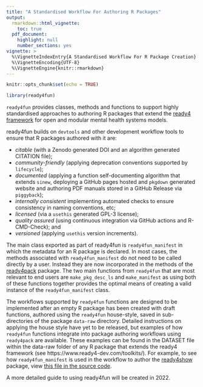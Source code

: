 ```yaml
---
title: "A Standardised Workflow For Authoring R Packages"
output: 
  rmarkdown::html_vignette:
    toc: true
  pdf_document:
    highlight: null
    number_sections: yes
vignette: >
  %\VignetteIndexEntry{A Standardised Workflow For R Package Creation}
  %\VignetteEncoding{UTF-8}
  %\VignetteEngine{knitr::rmarkdown}
---
```

```r
knitr::opts_chunk$set(echo = TRUE)
```
```r
library(ready4fun)
```

`ready4fun` provides classes, methods and functions to support highly standardised approaches to authoring R packages that extend the [ready4 framework](https://www.ready4-dev.com/) for open and modular mental health systems models.

ready4fun builds on `devtools` and other development workflow tools to ensure that R packages authored with it are:

- *citable* (with a Zenodo generated DOI and an algorithm generated CITATION file);
- *community-friendly* (applying deprecation conventions supported by `lifecycle`); 
- *documented* (applying a function self-documenting algorithm that extends `sinew`, deploying a GitHub pages hosted and `pkgdown` generated website and authoring PDF manuals stored in a GitHub Release via `piggyback`);
- *internally consistent* implementing automated checks to ensure consistency in naming conventions, etc; 
- *licensed* (via a `usethis` generated GPL-3 license); 
- *quality assured* (using continuous integration via GitHub actions and R-CMD-Check); and
- *versioned* (applying `usethis` version increments).

The main class exported as part of ready4fun is `ready4fun_manifest` in which the metadata for an R package is declared. In most cases, the methods associated with `ready4fun_manifest` do not need to be called directly by a user. Instead they are now incorporated in the methods of the [ready4pack](https://ready4-dev.github.io/ready4pack/) package. The two main functions from `ready4fun` that are most relevant to end users are `make_pkg_desc_ls` and `make_manifest` as using both of these functions together provides the optimal means of creating a valid instance of the `ready4fun_manifest` class.

The workflows supported by `ready4fun` functions are designed to be implemented after an empty R package has been created with draft functions, authored using the `ready4fun` house-style, saved in sub-directories of the package `data-raw` directory. Detailed instructions on applying the house style have yet to be released, but examples of how `ready4fun` functions integrate into package authoring workflows using `ready4pack` are available. These examples can be found in the DATASET file within the data-raw folder of any R package that extends the ready4 framework (see https://www.ready4-dev.com/toolkits/). For example, to see how `ready4fun_manifest` is used in the workflow to author the [ready4show](https://ready4-dev.github.io/ready4show/) package, view [this file in the source code](https://github.com/ready4-dev/ready4show/blob/main/data-raw/DATASET.R).

A more detailed guide to using ready4fun will be created in 2022.
